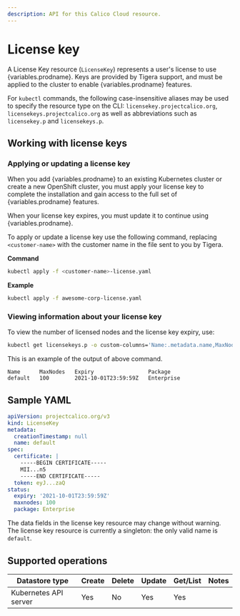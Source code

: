 ```yaml
---
description: API for this Calico Cloud resource.
---
```



# License key

A License Key resource (`LicenseKey`) represents a user's license to use {variables.prodname}. Keys are
provided by Tigera support, and must be applied to the cluster to enable
{variables.prodname} features.

For `kubectl` commands, the following case-insensitive aliases may be used to specify
the resource type on the CLI: `licensekey.projectcalico.org`, `licensekeys.projectcalico.org`
as well as abbreviations such as `licensekey.p` and `licensekeys.p`.

## Working with license keys

### Applying or updating a license key

When you add {variables.prodname} to an existing Kubernetes cluster or create a
new OpenShift cluster, you must apply your license key to complete the installation
and gain access to the full set of {variables.prodname} features.

When your license key expires, you must update it to continue using {variables.prodname}.

To apply or update a license key use the following command, replacing `<customer-name>`
with the customer name in the file sent to you by Tigera.

**Command**

```bash
kubectl apply -f <customer-name>-license.yaml
```

**Example**

```bash
kubectl apply -f awesome-corp-license.yaml
```

### Viewing information about your license key

To view the number of licensed nodes and the license key expiry, use:

```bash
kubectl get licensekeys.p -o custom-columns='Name:.metadata.name,MaxNodes:.status.maxnodes,Expiry:.status.expiry,PackageType:.status.package'
```

This is an example of the output of above command.

```
Name      MaxNodes   Expiry                 Package
default   100        2021-10-01T23:59:59Z   Enterprise
```

## Sample YAML

```yaml
apiVersion: projectcalico.org/v3
kind: LicenseKey
metadata:
  creationTimestamp: null
  name: default
spec:
  certificate: |
    -----BEGIN CERTIFICATE-----
    MII...n5
    -----END CERTIFICATE-----
  token: eyJ...zaQ
status:
  expiry: '2021-10-01T23:59:59Z'
  maxnodes: 100
  package: Enterprise
```

The data fields in the license key resource may change without warning. The license key resource
is currently a singleton: the only valid name is `default`.

## Supported operations

| Datastore type        | Create | Delete | Update | Get/List | Notes |
| --------------------- | ------ | ------ | ------ | -------- | ----- |
| Kubernetes API server | Yes    | No     | Yes    | Yes      |
